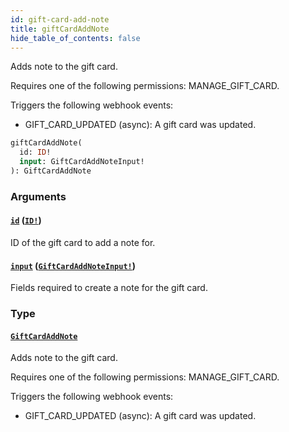 ```yaml
---
id: gift-card-add-note
title: giftCardAddNote
hide_table_of_contents: false
---
```


Adds note to the gift card.

Requires one of the following permissions: MANAGE_GIFT_CARD.

Triggers the following webhook events:

- GIFT_CARD_UPDATED (async): A gift card was updated.

```graphql
giftCardAddNote(
  id: ID!
  input: GiftCardAddNoteInput!
): GiftCardAddNote
```

### Arguments

#### [`id`](#) ([`ID!`](../../../developer/api-reference/scalars/id))

ID of the gift card to add a note for.

#### [`input`](#) ([`GiftCardAddNoteInput!`](../../../developer/api-reference/inputs/gift-card-add-note-input))

Fields required to create a note for the gift card.

### Type

#### [`GiftCardAddNote`](../../../developer/api-reference/objects/gift-card-add-note)

Adds note to the gift card.

Requires one of the following permissions: MANAGE_GIFT_CARD.

Triggers the following webhook events:

- GIFT_CARD_UPDATED (async): A gift card was updated.
